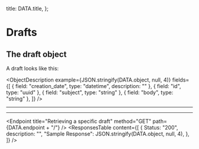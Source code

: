 
  title: DATA.title,
};


# Drafts

## The draft object

A draft looks like this:

<ObjectDescription
  example={JSON.stringify(DATA.object, null, 4)}
  fields={[
    { field: "creation_date", type: "datetime", description: "" },
    { field: "id", type: "uuid" },
    { field: "subject", type: "string" },
    { field: "body", type: "string" },
  ]}
/>

<Endpoint title="Listing drafts" method="GET" path={DATA.endpoint} />
<ParametersTable
  content={[
    {
      parameter: "page",
      type: "string",
      description: "A page number within the paginated result set.",
      example: "",
      optional: true,
    },
  ]}
/>
<ResponsesTable
  content={[
    {
      Status: "200",
      description: "",
      "Sample Response": JSON.stringify(
        {
          count: 1,
          next: "foo",
          previous: null,
          results: [DATA.object],
        },
        null,
        4
      ),
    },
  ]}
/>

---

<Endpoint title="Creating a new draft" method="POST" path={DATA.endpoint} />
<ParametersTable
  content={[
    {
      parameter: "body",
      type: "string",
      description: "",
      optional: false,
    },
    {
      parameter: "subject",
      type: "string",
      description: "",
      optional: false,
    },
  ]}
/>
<ResponsesTable
  content={[
    {
      Status: "201",
      description: "",
      "Sample Response": JSON.stringify(DATA.object, null, 4),
    },
  ]}
/>

---

<Endpoint
  title="Retrieving a specific draft"
  method="GET"
  path={DATA.endpoint + "/<id>"}
/>
<ResponsesTable
  content={[
    {
      Status: "200",
      description: "",
      "Sample Response": JSON.stringify(DATA.object, null, 4),
    },
  ]}
/>
